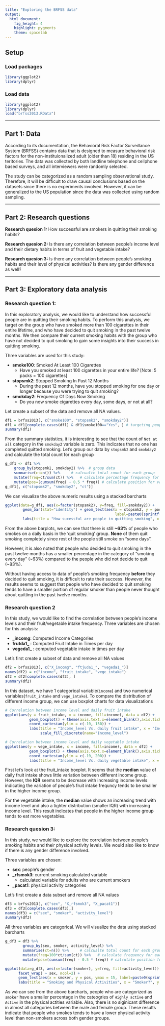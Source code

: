 ```yaml
---
title: "Exploring the BRFSS data"
output: 
  html_document: 
    fig_height: 4
    highlight: pygments
    theme: spacelab
---
```


## Setup

### Load packages

```r
library(ggplot2)
library(dplyr)
```

### Load data

```r
library(ggplot2)
library(dplyr)
load("brfss2013.RData")
```



* * *

## Part 1: Data
According to its documentation, the Behavioral Risk Factor Surveillance System (BRFSS) contains data that is designed to measure behavioral risk factors for the non-instituionalized adult (older than 18) residing in the US teritories. The data was collected by both landline telephone and cellphone based surveys, and all interviewers were randomly selected.

The study can be categorized as a random sampling observational study. Therefore, it will be difficult to draw causal conclusions based on the datasets since there is no experiments involved. However, it can be generalized to the US population since the data was collected using random sampling.



* * *

## Part 2: Research questions

**Research quesion 1:**
How successful are smokers in quitting their smoking habits?

**Research quesion 2:**
Is there any correlation between people's income level and their dietary habits in terms of fruit and vegetable intake?

**Research quesion 3:**
Is there any correlation between people's smoking habits and their level of physical activities? Is there any gender difference as well?

* * *

## Part 3: Exploratory data analysis

### Research question 1:

In this exploratory analysis, we would like to understand how successful people are in quitting their smoking habits. To perform this analysis, we target on the group who have smoked more than 100 cigarettes in their entire lifetime, and who have decided to quit smoking in the past twelve months. We then compare their current smoking habits with the group who have not decided to quit smoking to gain some insights into their success in quitting smoking.

Three variables are used for this study:  

* **smoke100**: Smoked At Least 100 Cigarettes  
    + Have you smoked at least 100 cigarettes in your entire life? [Note: 5 packs = 100 cigarettes]
* **stopsmk2**: Stopped Smoking In Past 12 Months
    + During the past 12 months, have you stopped smoking for one day or longer because you were trying to quit smoking?
* **smokday2**: Frequency Of Days Now Smoking
    + Do you now smoke cigarettes every day, some days, or not at all?

Let create a subset of the data and remove all NA values.

```r
df1 = brfss2013[, c("smoke100", "stopsmk2", "smokday2")]
df1 = df1[complete.cases(df1) & df1$smoke100=="Yes", ] # targeting people who have smoked more than 100 cigarettes
summary(df1)

```
From the summary statistics, it is interesting to see that the count of `Not at all` category in the `smokday2` variable is zero. This indicates that no one has completed quitted smoking. Let's group our data by `stopsmk2` and `smokday2` and calculate the total count for each group


```r
g_df1 <- df1 %>%
    group_by(stopsmk2, smokday2) %>%  # group data
    summarise(ct=n()) %>%     # calcualte total count for each group
    mutate(freq=ct/sum(ct)) %>%   # calculate percentage frequency for each group
    mutate(pos=(cumsum(freq) - 0.5 * freq)) # calculate position for value labels for barcharts
g_df1[, c("stopsmk2", "smokday2", "ct")]
```

We can visualize the above numeric results using a stacked barcharts
```r
ggplot(data=g_df1, aes(x=factor(stopsmk2), y=freq, fill=smokday2)) + 
        geom_bar(stat="identity") + geom_text(aes(x = stopsmk2, y = pos, 
                                                  label=paste0(sprintf("%.2f", 100*freq), "%")), size=4) +
        labs(title = "How sucessful are people in quitting smoking", x = "Decided to quit in the past twelve month", y = "percentage(%)") + scale_fill_discrete(name="Frequency of days now smoking")

```  


From the above barplots, we can see that there is still **~63%** of people who smokes on a daily basis in the 'quit smoking' group. **None** of them quit smoking completely since rest of the people still smoke on "some days". 

However, it is also noted that people who decided to quit smoking in the past twelve months has a smaller percentage in the category of "smoking every day" (~63%) compared to the people who did not decide to quit (~83%). 

Without having access to data of people's smoking frequency **before** they decided to quit smoking, it is difficult to rate their success. However, the results seems to suggest that people who have decided to quit smoking tends to have a smaller portion of regular smoker than people never thought about quitting in the past twelve months. 


### Research question 2
In this study, we would like to find the correlation between people's income levels and their fruit/vegetable intake frequency. Three variables are chosen for this analysis:

* **\_incomg**: Computed Income Categories  
* **frutda1_** : Computed Fruit Intake in Times per day
* **vegeda1_** : computed vegetable intake in times per day


Let's first create a subset of data and remove all NA values

```r
df2 = brfss2013[, c("X_incomg", "ftjuda1_", "vegeda1_")]
names(df2) = c("income", "fruit_intake", "vege_intake")
df2 = df2[complete.cases(df2), ]
summary(df2)
```
In this dataset,  we have 1 categorical variable(`income`) and two numerical variables(`fruit_intake` and `vege_intake`). To compare the distribution of different income group, we can use boxplot charts for data visualizations

```r
# Correlation between income level and daily fruit intake
ggplot(aes(y = fruit_intake, x = income, fill=income), data = df2) + 
           geom_boxplot() + theme(axis.text.x=element_blank(),axis.ticks.x=element_blank())+
           coord_cartesian(ylim = c(-10, 150)) +
           labs(title = "Income_level Vs. daily fruit intake", x = "Income_level", y = "Frequency") + 
                scale_fill_discrete(name="Income_level")

# Correlation between income level and daily vegetable intake
ggplot(aes(y = vege_intake, x = income, fill=income), data = df2) + 
           geom_boxplot() + theme(axis.text.x=element_blank(),axis.ticks.x=element_blank())+
           coord_cartesian(ylim = c(-10, 200)) +
           labs(title = "Income_level Vs. daily vegetable intake", x = "Income_level", y = "Frequency") + scale_fill_discrete(name="Income_level")

```

First let's look at the fruit_intake boxplot. It seems that the **median** value of daily fruit intake shows little variation between different income group. However, the **IQR** seems to be decrease with increasing income levels indicating the variation of people's fruit intake frequncy tends to be smaller in the higher income group.

For the vegetable intake, the **median** value shows an increasing trend with income level and also a tighter distribution (smaller IQR) with increasing income level. This result indicates that people in the higher income group tends to eat more vegetables.

### Research quesion 3:
In this study, we would like to explore the correlation between people's smoking habits and their physical activity levels. We would also like to know if there is any gender difference involved.

Three variables are chosen:

* **sex**: people's gender
* **\_rfsmok3**: current smoking calculated variable
    + calculated variable for adults who are current smokers
* **\_pacat1**: physical activity categories

Let's first create a data subset and remove all NA values
```r
df3 = brfss2013[, c("sex", "X_rfsmok3", "X_pacat1")]
df3 = df3[complete.cases(df3),]
names(df3) = c("sex", "smoker", "activity_level")
summary(df3)
```

All three variables are categorical. We will visualize the data using stacked barcharts

```r
g_df3 = df3 %>%
        group_by(sex, smoker, activity_level) %>%
        summarise(ct=n()) %>%     # calcualte total count for each group
        mutate(freq=100*ct/sum(ct)) %>%   # calculate frequency for each group
        mutate(pos=(cumsum(freq) - 0.5 * freq)) # calculate position for value labels
```

```r
ggplot(data=g_df3, aes(x=factor(smoker), y=freq, fill=activity_level)) + geom_bar(stat='identity')+  
      facet_wrap( ~ sex, ncol=2) +
      geom_text(aes(x = smoker, y = pos, ymax = 15, label=paste0(sprintf("%.2f", freq), "%")), size=4) +
      labs(title = "Smoking and Physical Activities", x = "Smoker?", y = "Percentage(%)") 
```

As we can see from the above barcharts, people who are categorized as `smoker` have a smaller percentage in the cateogries of `Highly active` and `Active` in the physical actities variable. Also, there is no siginicant difference in almost all categories between the male and female group. These results indicate that people who smokes tends to have a lower physical activity level than non-smokers across both gender groups.